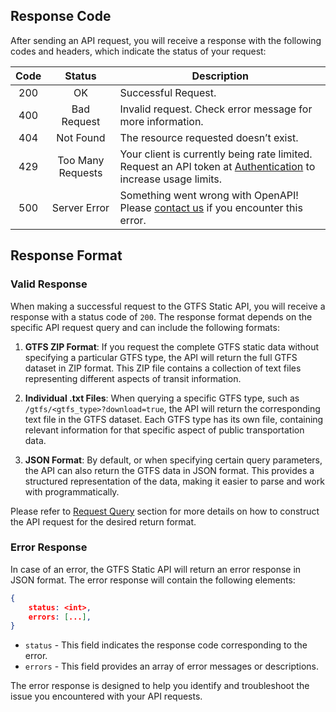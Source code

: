 ## Response Code

After sending an API request, you will receive a response with the following codes and headers, which indicate the status of your request:

| Code |      Status       | Description                                                                                                                               |
| :--: | :---------------: | ----------------------------------------------------------------------------------------------------------------------------------------- |
| 200  |        OK         | Successful Request.                                                                                                                       |
| 400  |    Bad Request    | Invalid request. Check error message for more information.                                                                                |
| 404  |     Not Found     | The resource requested doesn’t exist.                                                                                                     |
| 429  | Too Many Requests | Your client is currently being rate limited. Request an API token at [Authentication](/overview/authentication) to increase usage limits. |
| 500  |   Server Error    | Something went wrong with OpenAPI! Please [contact us](TODO:add_contact) if you encounter this error.                                     |

## Response Format

### Valid Response

When making a successful request to the GTFS Static API, you will receive a response with a status code of `200`. The response format depends on the specific API request query and can include the following formats:

1. **GTFS ZIP Format**: If you request the complete GTFS static data without specifying a particular GTFS type, the API will return the full GTFS dataset in ZIP format. This ZIP file contains a collection of text files representing different aspects of transit information.

2. **Individual .txt Files**: When querying a specific GTFS type, such as `/gtfs/<gtfs_type>?download=true`, the API will return the corresponding text file in the GTFS dataset. Each GTFS type has its own file, containing relevant information for that specific aspect of public transportation data.

3. **JSON Format**: By default, or when specifying certain query parameters, the API can also return the GTFS data in JSON format. This provides a structured representation of the data, making it easier to parse and work with programmatically.

Please refer to [Request Query](/static-api/transport/gtfs-static/request-query) section for more details on how to construct the API request for the desired return format.

### Error Response

In case of an error, the GTFS Static API will return an error response in JSON format. The error response will contain the following elements:

```json
{
    status: <int>,
    errors: [...],
}
```

- `status` - This field indicates the response code corresponding to the error.
- `errors` - This field provides an array of error messages or descriptions.

The error response is designed to help you identify and troubleshoot the issue you encountered with your API requests.
